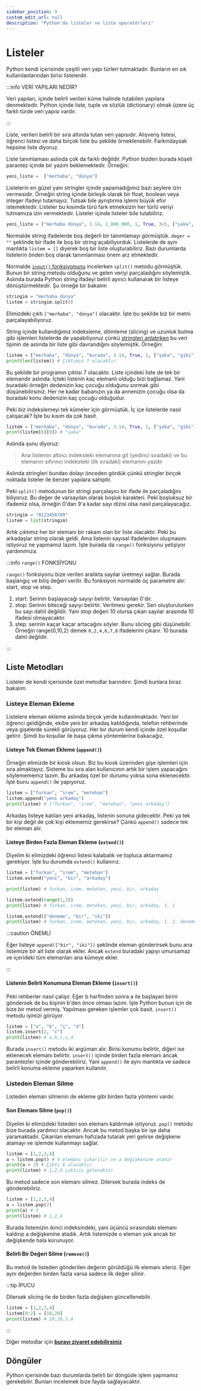 ```yaml
---
sidebar_position: 9
custom_edit_url: null
description: "Python'da listeler ve liste operatörleri"
---
```



# Listeler

Python kendi içerisinde çeşitli veri yapı türleri tutmaktadır. Bunların en sık kullanılanlarından birisi listelerdir.

:::info VERİ YAPILARI NEDİR?

Veri yapıları, içinde belirli verileri küme halinde tutabilen yapılara denmektedir. Python içinde liste, tuple ve sözlük (dictionary) olmak üzere üç farklı türde veri yapısı vardır. 

:::

Liste, verileri belirli bir sıra altında tutan veri yapısıdır. Alışveriş listesi, öğrenci listesi ve daha birçok liste bu şekilde örneklenebilir. Farkındaysak hepsine liste diyoruz.

Liste tanımlaması aslında çok da farklı değildir. Python bizden burada köşeli parantez içinde bir yazım beklemektedir. Örneğin:

```py
yeni_liste =  ["merhaba", "dünya"]
```

Listelerin en güzel yanı stringler içinde yapamadığımız bazı şeylere izin vermesidir. Örneğin string içinde birleşik olarak bir float, boolean veya integer ifadeyi tutamayız. Tutsak bile ayrıştırma işlemi büyük efor istemektedir. Listeler bu kısımda türü fark etmeksizin her türlü veriyi tutmamıza izin vermektedir. Listeler içinde listeler bile tutabiliriz. 

```py
yeni_liste = ["merhaba dünya", 3.14, 1_000_000, 1, True, 3<5, ["şaka", "yapıyorsun"]]
```

Normalde string ifadelerde boş değerli bir tanımlamayı görmüştük. `deger = ""` şeklinde bir ifade ile boş bir string açabiliyorduk. Listelerde de aynı mantıkta `listem = []` diyerek boş bir liste oluşturabiliriz. Bazı durumlarda listelerin önden boş olarak tanımlanması önem arz etmektedir.

Normalde [`input()` fonksiyonunu](./6-print) incelerken `split()` metodu görmüştük. Bunun bir string metodu olduğunu ve gelen veriyi parçaladığını söylemiştik. Aslında burada Python string ifadeyi belirli ayırıcı kullanarak bir listeye dönüştürmektedir. Şu örneğe bir bakalım

```py
stringim = "merhaba dünya"
listem = stringim.split()
```

Elimizdeki çıktı `["merhaba", "dünya"]` olacaktır. İşte bu şekilde biz bir metni parçalayabiliyoruz.

String içinde kullandığımız indeksleme, dilimleme (slicing) ve uzunluk bulma gibi işlemleri listelerde de yapabiliyoruz çünkü [stringleri anlatırken](./7-stringler) bu veri tipinin de aslında bir liste gibi davrandığını söylemiştik. Örneğin:

```py
listem = ["merhaba", "dünya", "burada", 3.14, True, 1, ["şaka", "gibi"]]
print(len(listem)) # Çıktımız 7 olacaktır
```
Bu şekilde bir programın çıktısı 7 olacaktır. Liste içindeki liste de tek bir elemandır aslında. İçteki listenin kaç elemanlı olduğu bizi bağlamaz. Yani buradaki örneğin dedenizin kaç çocuğu olduğunu sormak gibi düşünebilirsiniz. Her ne kadar babanızın ya da annenizin çocuğu olsa da buradaki konu dedenizin kaç çocuğu olduğudur.

Peki biz indekslemeyi tek kümeler için görmüştük. İç içe listelerde nasıl çalışacak? İşte bu kısım da çok basit.

```py
listem = ["merhaba", "dünya", "burada", 3.14, True, 1, ["şaka", "gibi"]]
print(listem[6][0]) # "şaka"
```

Aslında şunu diyoruz:

> Ana listemin altıncı indeksteki elemanına git (yedinci sıradaki) ve bu elemanın sıfırıncı indeksteki (ilk sıradaki) elemanını yazdır

Aslında stringleri bundan dolayı önceden gördük çünkü stringler birçok noktada listeler ile benzer yapılara sahiptir. 

Peki `split()` metodunun bir stringi parçalayıcı bir ifade ile parçaladığını biliyoruz. Bu değer de varsayılan olarak boşluk karakteri. Peki boşluksuz bir ifademiz olsa, örneğin 0'dan 9'a kadar sayı dizisi olsa nasıl parçalayacağız.

```py
stringim = "0123456789"
listem = list(stringim)
```

Artık çıktımız her bir elemanı bir rakam olan bir liste olacaktır. Peki bu arkadaşlar string olarak geldi. Ama listenin sayısal ifadelerden oluşmasını istiyoruz ne yapmamız lazım. İşte burada da `range()` fonksiyonu yetişiyor yardımımıza.

:::info `range()` FONKSİYONU

`range()` fonksiyonu bize verilen aralıkta sayılar üretmeyi sağlar. Burada başlangıç ve bitiş değeri verilir. Bu fonksiyon normalde üç parametre alır: start, stop ve step. 

1. start: Serinin başlayacağı sayıyı belirtir. Varsayılan 0'dır.
2. stop: Serinin biteceği sayıyı belirtir. Verilmesi gerekir. Seri oluşturulurken bu sayı dahil değildir. Yani stop değeri 10 olursa çıkan sayılar arasında 10 ifadesi olmayacaktır.
3. step: serinin kaçar kaçar artacağını söyler. Bunu slicing gibi düşünebilir. Örneğin range(0,10,2) demek `0,2,4,6,7,8` ifadelerini çıkarır. 10 burada dahil değildir.

:::

## Liste Metodları

Listeler de kendi içerisinde özel metodlar barındırır. Şimdi bunlara biraz bakalım.

### Listeye Eleman Ekleme

Listelere eleman ekleme aslında birçok yerde kullanılmaktadır. Yeni bir öğrenci geldiğinde, ekibe yeni bir arkadaş katıldığında, telefon rehberinde veya gişelerde sürekli görüyoruz. Her bir durum kendi içinde özel koşullar getirir. Şimdi bu koşullar ile başa çıkma yöntemlerine bakacağız.

#### Listeye Tek Eleman Ekleme (`append()`)

Örneğin elimizde bir kiosk olsun. Biz bu kiosk üzerinden gişe işlemleri için sıra almaktayız. Sisteme bu sıra alan kullanıcının artık bir işlem yapacağını söylemememiz lazım. Bu arkadaş özel bir durumu yoksa sona eklenecektir. İşte bunu `append()` ile yapıyoruz.

```py
listem = ["furkan", "irem", "metehan"]
listem.append("yeni arkadaş")
print(listem) # ["furkan", "irem", "metehan", "yeni arkadaş"]
```

Arkadaş listeye katılan yeni arkadaş, listenin sonuna gidecektir. Peki ya tek bir kişi değil de çok kişi eklememiz gerekirse? Çünkü `append()` sadece tek bir eleman alır.

#### Listeye Birden Fazla Eleman Ekleme (`extend()`)

Diyelim ki elimizdeki öğrenci listesi kalabalık ve topluca aktarmamız gerekiyor. İşte bu durumda `extend()` kullanırız.

```py
listem = ["furkan", "irem", "metehan"]
listem.extend("yeni", "bir", "arkadaş")

print(listem) # furkan, irem, metehan, yeni, bir, arkadaş

listem.extend(range(1,3))
print(listem) # furkan, irem, metehan, yeni, bir, arkadaş, 1, 2

listem.extend(["deneme", "bir", "iki"])
print(listem) # furkan, irem, metehan, yeni, bir, arkadaş, 1, 2, deneme, bir, iki
```

:::caution ÖNEMLİ

Eğer listeye `append(["bir", "iki"])` şeklinde eleman gönderirsek bunu ana listemize bir alt liste olarak ekler. Ancak `extend` buradaki yapıyı umursamaz ve içerideki tüm elemanları ana kümeye ekler.

:::

#### Listenin Belirli Konumuna Eleman Ekleme (`insert()`)

Peki rehberler nasıl çalışır. Eğer b harfinden sonra a ile başlayan birini göndersek de bu kişinin b'den önce olması lazım. İşte Python bunun için de bize bir metod vermiş. Yapılması gereken işlemler çok basit. `insert()` metodu işimizi görüyor.

```py
listem = ["a", "b", "ç", "d"]
listem.insert(2, "c")
print(listem) # a,b,c,ç,d
```
Burada `insert()` metodu iki argüman alır. Birisi konumu belirtir, diğeri ise eklenecek elemanı belirtir. `insert()` içinde birden fazla elemanı ancak parantezler içinde gönderebiliriz. Yani `append()` ile aynı mantıkta ve sadece belirli konuma ekleme yaparken kullanılır.

### Listeden Eleman Silme

Listeden eleman silmenin de ekleme gibi birden fazla yöntemi vardır.

#### Son Elemanı Silme (`pop()`)

Diyelim ki elimizdeki listeden son elemanı kaldırmak istiyoruz. `pop()` metodu bize burada yardımcı olacaktır. Ancak bu metod başka bir işe daha yaramaktadır. Çıkarılan elemanı hafızada tutarak yeri gelirse değişkene atamayı ve işlemde kullanmayı sağlar.

```py
listem = [1,2,3,4]
a = listem.pop() # 4 elemanı çıkarılır ve a değişkenine atanır
print(a + 2) # Çıktı 6 olacaktır
print(listem) # 1,2,3 çıktısı gelecektir
```
Bu metod sadece son elemanı silmez. Dilersek burada indeks de gönderebiliriz.

```py
listem = [1,2,3,4]
a = listem.pop(2)
print(a) # 3
print(listem) # 1,2,4
```

Burada listemizin ikinci indeksindeki, yani üçüncü sırasındaki elemanı kaldırıp a değişkenine atadık. Artık listemizde o eleman yok ancak bir değişkende hala korunuyor.


#### Belirli Bir Değeri Silme (`remove()`)

Bu metod ile listeden gönderilen değerin görüldüğü ilk elemanı sileriz. Eğer aynı değerden birden fazla varsa sadece ilk değer silinir.

:::tip İPUCU

Dilersek slicing ile de birden fazla değişken güncellenebilir.

```py
listem = [1,2,3,4]
listem[0:2] = [10,20]
print(listem) # 10,20,3,4
```

:::


Diğer metodlar için [**burayı ziyaret edebilirsiniz**](https://docs.python.org/3/tutorial/datastructures.html#more-on-lists)


## Döngüler

Python içerisinde bazı durumlarda belirli bir döngüde işlem yapmamız gerekebilir. Bunları incelemek bize fayda sağlayacaktır.
